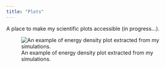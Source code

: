 ```yaml
---
title: "Plots"
---
```


A place to make my scientific plots accessible (in progress...).

![An example of energy density plot extracted from my simulations.](images/quad__cube_rho_N3-91.png){fig-align="center"}